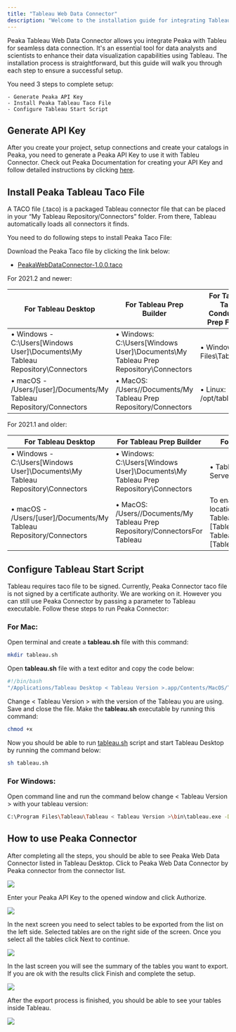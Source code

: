 ```yaml
---
title: "Tableau Web Data Connector"
description: "Welcome to the installation guide for integrating Tableau Web Data Connector with Peaka. As a leading data platform, Peaka provides seamless integration with various business intelligence and data visualization platforms, including Tableau Web Data Connector. This document will guide you through the step-by-step process to set up this integration, enabling you to unlock the full potential of your data. Please follow each step carefully to ensure a successful setup."
---
```


Peaka Tableau Web Data Connector allows you integrate Peaka with Tableu for seamless data connection. It's an essential tool for data analysts and scientists to enhance their data visualization capabilities using Tableau. The installation process is straightforward, but this guide will walk you through each step to ensure a successful setup.

You need 3 steps to complete setup:

    - Generate Peaka API Key
    - Install Peaka Tableau Taco File
    - Configure Tableau Start Script

## Generate API Key

After you create your project, setup connections and create your catalogs in Peaka, you need to generate a Peaka API Key to use it with Tableu Connector. Check out Peaka Documentation for creating your API Key and follow detailed instructions by clicking [here](https://www.peaka.com/docs/how-to-guides/how-to-generate-api-keys/).

## Install Peaka Tableau Taco File

A TACO file (.taco) is a packaged Tableau connector file that can be placed in your “My Tableau Repository/Connectors” folder. From there, Tableau automatically loads all connectors it finds.

You need to do following steps to install Peaka Taco File:

Download the Peaka Taco file by clicking the link below:

- [PeakaWebDataConnector-1.0.0.taco](https://cdn.peaka.com/files/PeakaWebDataConnector-1.0.0.taco)

For 2021.2 and newer:

| For Tableau Desktop                                                            | **For Tableau Prep Builder**                                                       | For Tableau Server, Tableau Prep Conductor, Tableau Prep Flow Authoring |
| ------------------------------------------------------------------------------ | ---------------------------------------------------------------------------------- | ----------------------------------------------------------------------- |
| • Windows - C:\Users\[Windows User]\Documents\My Tableau Repository\Connectors | • Windows: C:\Users\[Windows User]\Documents\My Tableau Prep Repository\Connectors | • Windows: C:\Program Files\Tableau\Connectors                          |
| • macOS - /Users/[user]/Documents/My Tableau Repository/Connectors             | • MacOS: /Users//Documents/My Tableau Prep Repository/Connectors                   | • Linux: /opt/tableau/connectors                                        |

For 2021.1 and older:

| For Tableau Desktop                                                            | **For Tableau Prep Builder**                                                       | For Tableau Server, Tableau Prep Conductor, Tableau Prep Flow Authoring                                                                                                                                                                                                                                                     |
| ------------------------------------------------------------------------------ | ---------------------------------------------------------------------------------- | --------------------------------------------------------------------------------------------------------------------------------------------------------------------------------------------------------------------------------------------------------------------------------------------------------------------------- |
| • Windows - C:\Users\[Windows User]\Documents\My Tableau Repository\Connectors | • Windows: C:\Users\[Windows User]\Documents\My Tableau Prep Repository\Connectors | • Tableau Server: [Tableau_Server_Installation_Directory]/data/tabsvc/vizqlserver/Connectors                                                                                                                                                                                                                                |
| • macOS - /Users/[user]/Documents/My Tableau Repository/Connectors             | • MacOS: /Users//Documents/My Tableau Prep Repository/ConnectorsFor Tableau        | To enable your connector for Prep, you also need to add your taco to the following locations: <br/> Tableau Prep Conductor: [Tableau_Server_Installation_Directory]/data/tabsvc/flowprocessor/Connectors <br/> Tableau Prep Flow Authoring: [Tableau_Server_Installation_Directory]/data/tabsvc/flowqueryservice/Connectors |

## Configure Tableau Start Script

Tableau requires taco file to be signed. Currently, Peaka Connector taco file is not signed by a certificate authority. We are working on it. However you can still use Peaka Connector by passing a parameter to Tableau executable. Follow these steps to run Peaka Connector:

### For Mac:

Open terminal and create a **tableau.sh** file with this command:

```bash
mkdir tableau.sh
```

Open **tableau.sh** file with a text editor and copy the code below:

```bash
#!/bin/bash
"/Applications/Tableau Desktop < Tableau Version >.app/Contents/MacOS/Tableau" -DDisableVerifyConnectorPluginSignature=true
```

Change < Tableau Version > with the version of the Tableau you are using. Save and close the file. Make the **tableau.sh** executable by running this command:

```bash
chmod +x
```

Now you should be able to run [tableau.sh](http://tableau.sh) script and start Tableau Desktop by running the command below:

```bash
sh tableau.sh
```

### For Windows:

Open command line and run the command below change < Tableau Version > with your tableau version:

```bash
C:\Program Files\Tableau\Tableau < Tableau Version >\bin\tableau.exe -DDisableVerifyConnectorPluginSignature=true
```

## How to use Peaka Connector

After completing all the steps, you should be able to see Peaka Web Data Connector listed in Tableau Desktop. Click to Peaka Web Data Connector by Peaka connector from the connector list.

<img src="https://cdn.peaka.com/bi-tools/tableau-web-data/tableau-1.png" />

Enter your Peaka API Key to the opened window and click Authorize.

<img src="https://cdn.peaka.com/bi-tools/tableau-web-data/tableau-2.png" />

In the next screen you need to select tables to be exported from the list on the left side. Selected tables are on the right side of the screen. Once you select all the tables click Next to continue.

<img src="https://cdn.peaka.com/bi-tools/tableau-web-data/tableau-3.png" />

In the last screen you will see the summary of the tables you want to export. If you are ok with the results click Finish and complete the setup.

<img src="https://cdn.peaka.com/bi-tools/tableau-web-data/tableau-4.png" />

After the export process is finished, you should be able to see your tables inside Tableau.

<img src="https://cdn.peaka.com/bi-tools/tableau-web-data/tableau-5.png" />
